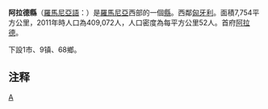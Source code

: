 {{Romanian counties infobox
|name=Arad
|coa=Actual Arad county CoA.png
|map=Arad.png
|Historic region=Transylvania
|lDevelopment region=[[Vest_(development_region)|Vest]]
|lcapital=[[Arad,_Romania|Arad]]
|ind=AR
|population=461,791
|asof=2002
|density=60
|area=7,754
|webc=http://www.cjarad.ro/
|webp=http://www.prefectura-arad.ro/
|telpref=57
}}
'''阿拉德縣'''（[[羅馬尼亞語|羅馬尼亞語]]：'''{{lang|ro|Judeţul Arad}}'''）是[[羅馬尼亞|羅馬尼亞]]西部的一個[[羅馬尼亞行政區劃|縣]]。西鄰[[匈牙利|匈牙利]]。面積7,754平方公里，2011年時人口為409,072人，人口密度為每平方公里52人。首府[[阿拉德_(羅馬尼亞)|阿拉德]]。

下設1市、9镇、68鄉。

==注释==
{{reflist}}

{{羅馬尼亞行政區劃}}
{{Arad County}}
{{Authority control}}

[[Category:罗马尼亚行政区划|A]]

{{Romania-stub}}